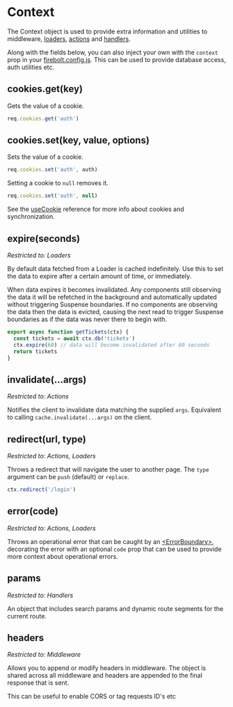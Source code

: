 <Meta
  title='Reference: Context'
  description='API Reference for the Context object in Firebolt.'
/>

# Context

The Context object is used to provide extra information and utilities to middleware, [loaders](/doc/ref/useLoader), [actions](/docs/ref/useAction) and [handlers](/docs/ref/handler-js).

Along with the fields below, you can also inject your own with the `context` prop in your [firebolt.config.js](/docs/ref/config). This can be used to provide database access, auth utilities etc.

## cookies.get(key)

Gets the value of a cookie.

```jsx
req.cookies.get('auth')
```

## cookies.set(key, value, options)

Sets the value of a cookie.

```jsx
req.cookies.set('auth', auth)
```

Setting a cookie to `null` removes it.

```jsx
req.cookies.set('auth', null)
```

See the [useCookie](/docs/ref/useCookie) reference for more info about cookies and synchronization.

## expire(seconds)

_Restricted to: Loaders_

By default data fetched from a Loader is cached indefinitely. Use this to set the data to expire after a certain amount of time, or immediately.

When data expires it becomes invalidated. Any components still observing the data it will be refetched in the background and automatically updated without triggering Suspense boundaries. If no components are observing the data then the data is evicted, causing the next read to trigger Suspense boundaries as if the data was never there to begin with.

```jsx
export async function getTickets(ctx) {
  const tickets = await ctx.db('tickets')
  ctx.expire(60) // data will become invalidated after 60 seconds
  return tickets
}
```

## invalidate(...args)

_Restricted to: Actions_

Notifies the client to invalidate data matching the supplied `args`. Equivalent to calling `cache.invalidate(...args)` on the client.

## redirect(url, type)

_Restricted to: Actions, Loaders_

Throws a redirect that will navigate the user to another page. The `type` argument can be `push` (default) or `replace`.

```jsx
ctx.redirect('/login')
```

## error(code)

_Restricted to: Actions, Loaders_

Throws an operational error that can be caught by an [\<ErrorBoundary\>](/docs/ref/error-boundary), decorating the error with an optional `code` prop that can be used to provide more context about operational errors.

## params

_Restricted to: Handlers_

An object that includes search params and dynamic route segments for the current route.

## headers

_Restricted to: Middleware_

Allows you to append or modify headers in middleware. The object is shared across all middleware and headers are appended to the final response that is sent.

This can be useful to enable CORS or tag requests ID's etc

